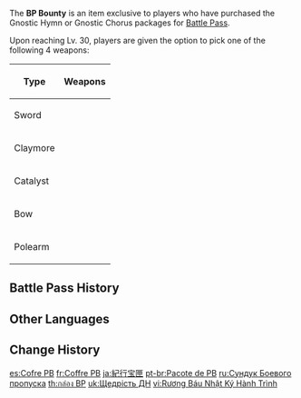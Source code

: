 {{Item Infobox
|id           = 116002
|type         = Bundles
|image        = Item BP Bounty.png
|quality      = 4
|effect       = Select a 4-star weapon for the current period
|description  = "When you journey through lands steeped in darkness, you need such weapons of blazing light. They lie within this vessel, awaiting the hour when they must cut through the encroaching shadows."
|source1      = [[Battle Pass]] Lv. 30 ([[Gnostic Hymn]])
}}
The '''BP Bounty''' is an item exclusive to players who have purchased the Gnostic Hymn or Gnostic Chorus packages for [[Battle Pass]].

Upon reaching Lv. 30, players are given the option to pick one of the following 4{{star}} weapons:
{| class="article-table"
! Type !! Weapons
|-
| Sword || {{Card List|The Black Sword;Wolf-Fang|delim=;|show_caption=1}}
|-
| Claymore || {{Card List|Serpent Spine;Talking Stick|delim=;|show_caption=1}}
|-
| Catalyst || {{Card List|Solar Pearl;Sacrificial Jade|delim=;|show_caption=1}}
|-
| Bow || {{Card List|The Viridescent Hunt;Scion of the Blazing Sun|delim=;|show_caption=1}}
|-
| Polearm || {{Card List|Deathmatch;Ballad of the Fjords|delim=;|show_caption=1}}
|}

==Battle Pass History==
{{Gnostic Hymn Reward List}}{{Sojourner's Battle Pass Reward List}}
==Other Languages==
{{Other Languages
|en      = BP Bounty
|zhs     = 纪行宝匣
|zhs_rm  = Jìxíng Bǎoxiá
|zht     = 紀行寶匣
|zht_rm  = Jìxíng Bǎoxiá
|zh_tl   = Travelling Treasure Box
|ja      = 紀行宝匣
|ja_rm   = Kikou Houkou
|ja_tl   = Travelogue Treasure Box
|ko      = 기행 보물함
|ko_tl   = Travel Treasure Chest
|es      = Cofre PB
|es_tl   = BP Chest
|fr      = Coffre PB
|fr_tl   = BP Trove
|ru      = Сундук Боевого пропуска
|ru_tl   = Battle Pass Chest
|th      = กล่อง BP
|th_rm   = 
|th_tl   = 
|vi      = Rương Báu Nhật Ký Hành Trình
|vi_tl   = 
|de      = Erlebnispass-Tresor
|de_tl   = {{Lex|Battle Pass|de}} Vault
|id      = BP Bounty
|pt      = Pacote de PB
|pt_tl   = Pack of BP
|tr      = SB Ödülü
|tr_tl   = BP Reward
|it      = Bottino PB
|it_tl   = 
}}

==Change History==
{{Change History|1.0}}

[[es:Cofre PB]]
[[fr:Coffre PB]]
[[ja:紀行宝匣]]
[[pt-br:Pacote de PB]]
[[ru:Сундук Боевого пропуска]]
[[th:กล่อง BP]]
[[uk:Щедрість ДН]]
[[vi:Rương Báu Nhật Ký Hành Trình]]